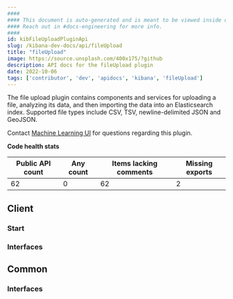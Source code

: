 ```yaml
---
####
#### This document is auto-generated and is meant to be viewed inside our experimental, new docs system.
#### Reach out in #docs-engineering for more info.
####
id: kibFileUploadPluginApi
slug: /kibana-dev-docs/api/fileUpload
title: "fileUpload"
image: https://source.unsplash.com/400x175/?github
description: API docs for the fileUpload plugin
date: 2022-10-06
tags: ['contributor', 'dev', 'apidocs', 'kibana', 'fileUpload']
---
```


The file upload plugin contains components and services for uploading a file, analyzing its data, and then importing the data into an Elasticsearch index. Supported file types include CSV, TSV, newline-delimited JSON and GeoJSON.

Contact [Machine Learning UI](https://github.com/orgs/elastic/teams/ml-ui) for questions regarding this plugin.

**Code health stats**

| Public API count  | Any count | Items lacking comments | Missing exports |
|-------------------|-----------|------------------------|-----------------|
| 62 | 0 | 62 | 2 |

## Client

### Start
<DocDefinitionList data={[fileUploadObj.client.start]}/>

### Interfaces
<DocDefinitionList data={fileUploadObj.client.interfaces}/>

## Common

### Interfaces
<DocDefinitionList data={fileUploadObj.common.interfaces}/>

